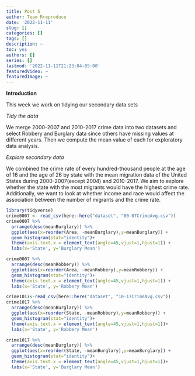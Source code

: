 ```yaml
---
title: Post 5
author: Team Rreproduce
date: '2022-11-11'
slug: []
categories: []
tags: []
description: ~
toc: yes
authors: []
series: []
lastmod: '2022-11-11T21:23:04-05:00'
featuredVideo: ~
featuredImage: ~
---
```

**Introduction**

This week we work on tidying our secondary data sets 

*Tidy the data*

We merge 2000-2007 and 2010-2017 crime data into two datasets and select Robbery and Burglary data since others have missing values at different years. Then we compute the mean value of each for exploratory data analysis.

*Explore secondary data*

We combined the crime rate of every hundred-thousand people at the age of 16 and the age of 26 by state with the mean migration data of the United States during 2000-2007(except 2004) and 2010-2017. We aim to explore whether the state with the most migrants would have the highest crime rate. Additionally, we want to look at whether income and race would affect the association between the number of migrants and the crime rate. 

```r
library(tidyverse)
crime0007 <- read_csv(here::here("dataset", "00-07CrimeAvg.csv")) 
crime0007 %>%  
  arrange(desc(meanBurglary)) %>%
  ggplot(aes(x=reorder(Area, -meanBurglary),y=meanBurglary)) +
  geom_histogram(stat="identity")+
  theme(axis.text.x = element_text(angle=45,vjust=1,hjust=1)) +
  labs(x='State', y='Burglary Mean')
```

```r
crime0007 %>%  
  arrange(desc(meanRobbery)) %>%
  ggplot(aes(x=reorder(Area, -meanRobbery),y=meanRobbery)) +
  geom_histogram(stat="identity")+
  theme(axis.text.x = element_text(angle=45,vjust=1,hjust=1)) +
  labs(x='State', y='Robbery Mean')
```

```r
crime1017<-read_csv(here::here("dataset", "10-17CrimeAvg.csv"))
crime1017 %>%
  arrange(desc(meanBurglary)) %>%
  ggplot(aes(x=reorder(State, -meanRobbery),y=meanRobbery)) +
  geom_histogram(stat="identity")+
  theme(axis.text.x = element_text(angle=45,vjust=1,hjust=1))+
  labs(x='State', y='Robbery Mean')

```

```r
crime1017 %>%
  arrange(desc(meanBurglary)) %>%
  ggplot(aes(x=reorder(State, -meanBurglary),y=meanBurglary)) +
  geom_histogram(stat="identity")+
  theme(axis.text.x = element_text(angle=45,vjust=1,hjust=1))+
  labs(x='State', y='Burglary Mean')
```


